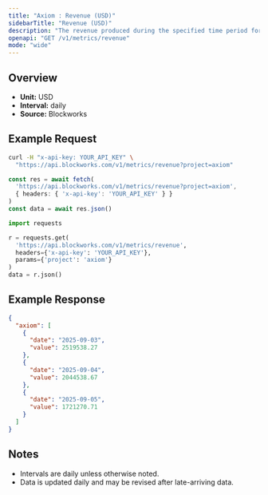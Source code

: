 ```yaml
---
title: "Axiom : Revenue (USD)"
sidebarTitle: "Revenue (USD)"
description: "The revenue produced during the specified time period for given project."
openapi: "GET /v1/metrics/revenue"
mode: "wide"
---
```


## Overview

- **Unit:** USD
- **Interval:** daily
- **Source:** Blockworks

## Example Request

<CodeGroup>

```bash cURL
curl -H "x-api-key: YOUR_API_KEY" \
  "https://api.blockworks.com/v1/metrics/revenue?project=axiom"
```

```typescript TypeScript
const res = await fetch(
  'https://api.blockworks.com/v1/metrics/revenue?project=axiom',
  { headers: { 'x-api-key': 'YOUR_API_KEY' } }
)
const data = await res.json()
```

```python Python
import requests

r = requests.get(
  'https://api.blockworks.com/v1/metrics/revenue',
  headers={'x-api-key': 'YOUR_API_KEY'},
  params={'project': 'axiom'}
)
data = r.json()
```

</CodeGroup>

## Example Response

```json
{
  "axiom": [
    {
      "date": "2025-09-03",
      "value": 2519538.27
    },
    {
      "date": "2025-09-04",
      "value": 2044538.67
    },
    {
      "date": "2025-09-05",
      "value": 1721270.71
    }
  ]
}
```

## Notes
- Intervals are daily unless otherwise noted.
- Data is updated daily and may be revised after late-arriving data.
